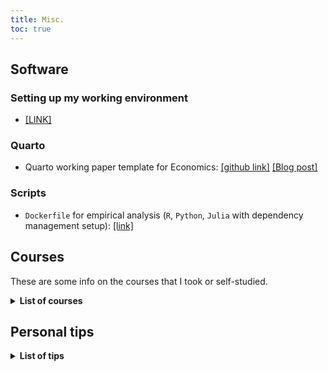 ```yaml
---
title: Misc.
toc: true
---
```


## Software

### Setting up my working environment

- [\[LINK\]](personal/working-environment.qmd)

### Quarto

- Quarto working paper template for Economics: [\[github link\]](https://github.com/hchulkim/econ-paper-template/tree/main) [\[Blog post\]](https://hchulkim.github.io/posts/quarto-paper-template/)

### Scripts

- `Dockerfile` for empirical analysis (`R`, `Python`, `Julia` with dependency management setup): [\[link\]](https://hchulkim.github.io/posts/dockerfile-template/)

## Courses

These are some info on the courses that I took or self-studied.

<details>
<summary><strong>List of courses</strong></summary>
- PhD Microeconomic Theory I (ECON 7100, UPenn, Fall 2024): [\[Personal summary\]](personal/econ7100.qmd)

- PhD Macroeconomic Theory I (ECON 7200, UPenn, Fall 2024): [\[Personal summary\]](personal/econ7200.qmd)

- PhD Econometrics I (ECON 7300, UPenn, Fall 2024): [\[Personal summary\]](personal/econ7300.qmd)

- PhD Game Theory and Applications (ECON 6110, UPenn, Spring 2025): [\[Personal summary\]](personal/econ6110.qmd)

- PhD Applied Econometrics (HCMG 9010, UPenn, Spring 2025): [Personal summary] 

- PhD Advanced Real Estate and Urban Economics (REAL 9470, UPenn, Spring 2025): [Personal summary] 

- PhD Cities in Developing Countries (REAL 9490, UPenn, Spring 2025): [Personal summary]

- PhD Public Economics (BEPP 9330, UPenn, Spring 2025): [Personal summary] 

- PhD Topics in Empirical Microeconomics: Spatial Economic Analysis (ECON 8400, UPenn, Spring 2025): [Personal summary]

</details>

## Personal tips

<details>
<summary><strong>List of tips</strong></summary>

- [Travel tips and recommendations (@Seoul, South Korea)](personal/seoul.qmd)

</details>